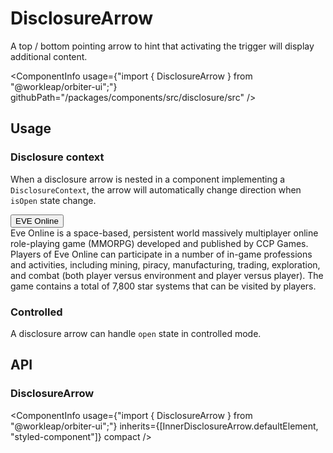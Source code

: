 
<Meta
    title="Components/DisclosureArrow"
    id="disclosure-arrow"
/>

# DisclosureArrow

<Tagline>A top / bottom pointing arrow to hint that activating the trigger will display additional content.</Tagline>

<ComponentInfo
    usage={"import { DisclosureArrow } from \"@workleap/orbiter-ui\";"}
    githubPath="/packages/components/src/disclosure/src"
/>

## Usage

### Disclosure context

When a disclosure arrow is nested in a component implementing a `DisclosureContext`, the arrow will automatically change direction when `isOpen` state change.

<Preview>
    <Story name="context">
        <Disclosure>
            <Button variant="secondary">
                <Text>EVE Online</Text>
                <DisclosureArrow slot="end-icon" />
            </Button>
            <Div>Eve Online is a space-based, persistent world massively multiplayer online role-playing game (MMORPG) developed and published by CCP Games. Players of Eve Online can participate in a number of in-game professions and activities, including mining, piracy, manufacturing, trading, exploration, and combat (both player versus environment and player versus player). The game contains a total of 7,800 star systems that can be visited by players.</Div>
        </Disclosure>
    </Story>
</Preview>

### Controlled

A disclosure arrow can handle `open` state in controlled mode.

<Preview filePath="/disclosure/docs/ControlledDisclosureArrow" />

## API

### DisclosureArrow

<ComponentInfo
    usage={"import { DisclosureArrow } from \"@workleap/orbiter-ui\";"}
    inherits={[InnerDisclosureArrow.defaultElement, "styled-component"]}
    compact
/>

<ArgsTable of={InnerDisclosureArrow} sort="alpha" />
